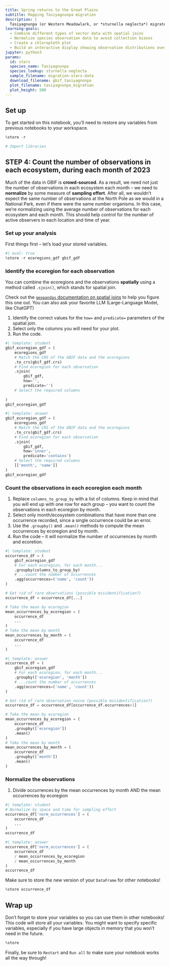 ```yaml
---
title: Spring returns to the Great Plains
subtitle: Mapping Tasiyagnunpa migration
description: |
  Tasiyagnunpa (or Western Meadowlark, or *sturnella neglecta*) migrates each year to nest on the Great Plains in the United States. Using crowd-sourced observations of these birds, we can see that migration happening throughout the year. In the process, you'll learn about an important type of geospatial data called **vector data**, which records where points, lines, and shapes on the Earth.
learning-goals:
  - Combine different types of vector data with spatial joins
  - Normalize species observation data to avoid collection biases
  - Create a chloropleth plot
  - Build an interactive display showing observation distributions over time
jupyter: python3
params:
  id: stars
  species_name: Tasiyagnunpa
  species_lookup: sturnella neglecta
  sample_filename: migration-stars-data
  download_filename: gbif_tasiyagnunpa
  plot_filename: tasiyagnunpa_migration
  plot_height: 500
---
```



## Set up

To get started on this notebook, you'll need to restore any variables from previous notebooks to your workspace.

```python
%store -r

# Import libraries
```

## STEP 4: Count the number of observations in each ecosystem, during each month of 2023

Much of the data in GBIF is **crowd-sourced**. As a result, we need not just the number of observations in each ecosystem each month -- we need to **normalize** by some measure of **sampling effort**. After all, we wouldn't expect the same number of observations at the North Pole as we would in a National Park, even if there were the same number organisms. In this case, we're normalizing using the average number of observations for each ecosystem and each month. This should help control for the number of active observers in each location and time of year.

::: {.content-visible when-format="ipynb"}

### Set up your analysis

First things first -- let's load your stored variables.

```python
#| eval: true
%store -r ecoregions_gdf gbif_gdf
```

:::

### Identify the ecoregion for each observation

You can combine the ecoregions and the observations **spatially** using a method called `.sjoin()`, which stands for spatial join.

::: {.callout-read}

Check out the [`geopandas` documentation on spatial joins](https://geopandas.org/en/stable/docs/user_guide/mergingdata.html#spatial-joins) to help you figure this one out. You can also ask your favorite LLM (Large-Language Model, like ChatGPT)
:::

::: {.callout-task title="Perform a spatial join"}

1.  Identify the correct values for the `how=` and `predicate=` parameters of the spatial join.
2.  Select only the columns you will need for your plot.
3.  Run the code.

:::

```python
#| template: student
gbif_ecoregion_gdf = (
    ecoregions_gdf
    # Match the CRS of the GBIF data and the ecoregions
    .to_crs(gbif_gdf.crs)
    # Find ecoregion for each observation
    .sjoin(
        gbif_gdf,
        how='', 
        predicate='')
    # Select the required columns
    
)
gbif_ecoregion_gdf
```

::: {.content-visible when-format="html"}
```python
#| template: answer
gbif_ecoregion_gdf = (
    ecoregions_gdf
    # Match the CRS of the GBIF data and the ecoregions
    .to_crs(gbif_gdf.crs)
    # Find ecoregion for each observation
    .sjoin(
        gbif_gdf,
        how='inner', 
        predicate='contains')
    # Select the required columns
    [['month', 'name']]
)
gbif_ecoregion_gdf
```
:::

### Count the observations in each ecoregion each month

::: {.callout-task title="Group observations by ecoregion"}

1.  Replace `columns_to_group_by` with a list of columns. Keep in mind that you will end up with one row for each group -- you want to count the observations in each ecoregion by month.
2.  Select only month/ecosystem combinations that have more than one occurrence recorded, since a single occurrence could be an error.
3.  Use the `.groupby()` and `.mean()` methods to compute the mean occurrences by ecoregion and by month.
4.  Run the code -- it will normalize the number of occurrences by month and ecoretion.
:::

```python
#| template: student
occurrence_df = (
    gbif_ecoregion_gdf
    # For each ecoregion, for each month...
    .groupby(columns_to_group_by)
    # ...count the number of occurrences
    .agg(occurrences=('name', 'count'))
)

# Get rid of rare observations (possible misidentification?)
occurrence_df = occurrence_df[...]

# Take the mean by ecoregion
mean_occurrences_by_ecoregion = (
    occurrence_df
    ...
)
# Take the mean by month
mean_occurrences_by_month = (
    occurrence_df
    ...
)
```

::: {.content-visible when-format="html"}
```python
#| template: answer
occurrence_df = (
    gbif_ecoregion_gdf
    # For each ecoregion, for each month...
    .groupby(['ecoregion', 'month'])
    # ...count the number of occurrences
    .agg(occurrences=('name', 'count'))
)

# Get rid of rare observation noise (possible misidentification?)
occurrence_df = occurrence_df[occurrence_df.occurrences>1]

# Take the mean by ecoregion
mean_occurrences_by_ecoregion = (
    occurrence_df
    .groupby(['ecoregion'])
    .mean()
)
# Take the mean by month
mean_occurrences_by_month = (
    occurrence_df
    .groupby(['month'])
    .mean()
)
```
:::

### Normalize the observations

::: {.callout-task title="Normalize"}

1.  Divide occurrences by the mean occurrences by month AND the mean occurrences by ecoregion
:::

```python
#| template: student
# Normalize by space and time for sampling effort
occurrence_df['norm_occurrences'] = (
    occurrence_df
    ...
)
occurrence_df
```

::: {.content-visible when-format="html"}
```python
#| template: answer
occurrence_df['norm_occurrences'] = (
    occurrence_df
    / mean_occurrences_by_ecoregion
    / mean_occurrences_by_month
)
occurrence_df
```
:::

::: {.content-visible when-format="ipynb"}
::: {.callout-task}
Make sure to store the new version of your `DataFrame` for other notebooks!
```python
%store occurrence_df
```
:::
:::

## Wrap up

Don't forget to store your variables so you can use them in other notebooks! This code will store all your variables. You might want to specify specific variables, especially if you have large objects in memory that you won't need in the future.

```python
%store
```

Finally, be sure to `Restart` and `Run all` to make sure your notebook works all the way through!
